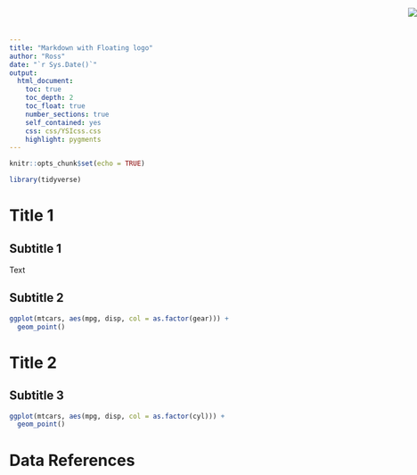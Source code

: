 ```yaml
---
title: "Markdown with Floating logo"
author: "Ross"
date: "`r Sys.Date()`"
output: 
  html_document:
    toc: true
    toc_depth: 2
    toc_float: true
    number_sections: true
    self_contained: yes
    css: css/YSIcss.css
    highlight: pygments
---
```

  
```r
knitr::opts_chunk$set(echo = TRUE)

library(tidyverse)

```

<div style="position: fixed; top: 0; right: 0;">
  ![](imgs/YSI.png)
</div>


# Title 1
## Subtitle 1

Text

## Subtitle 2

```r
ggplot(mtcars, aes(mpg, disp, col = as.factor(gear))) +
  geom_point()
```


# Title 2

## Subtitle 3

```r
ggplot(mtcars, aes(mpg, disp, col = as.factor(cyl))) +
  geom_point()
```

# Data References
